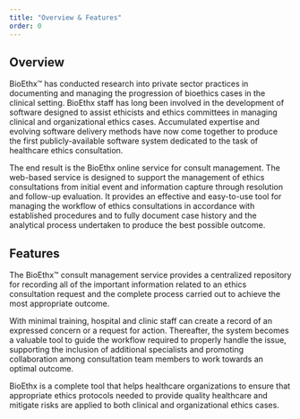 ```yaml
---
title: "Overview & Features"
order: 0
---
```


## Overview

BioEthx™ has conducted research into private sector practices in
documenting and managing the progression of bioethics cases in
the clinical setting. BioEthx staff has long been involved in
the development of software designed to assist ethicists and
ethics committees in managing clinical and organizational ethics
cases. Accumulated expertise and evolving software delivery
methods have now come together to produce the first
publicly-available software system dedicated to the task of
healthcare ethics consultation.

The end result is the BioEthx online service for consult
management. The web-based service is designed to support the
management of ethics consultations from initial event and
information capture through resolution and follow-up evaluation.
It provides an effective and easy-to-use tool for managing the
workflow of ethics consultations in accordance with established
procedures and to fully document case history and the analytical
process undertaken to produce the best possible outcome.

## Features

The BioEthx™ consult management service provides a centralized
repository for recording all of the important information
related to an ethics consultation request and the complete
process carried out to achieve the most appropriate outcome.

With minimal training, hospital and clinic staff can create a
record of an expressed concern or a request for action.
Thereafter, the system becomes a valuable tool to guide the
workflow required to properly handle the issue, supporting the
inclusion of additional specialists and promoting collaboration
among consultation team members to work towards an optimal
outcome.

BioEthx is a complete tool that helps healthcare organizations
to ensure that appropriate ethics protocols needed to provide
quality healthcare and mitigate risks are applied to both
clinical and organizational ethics cases.
